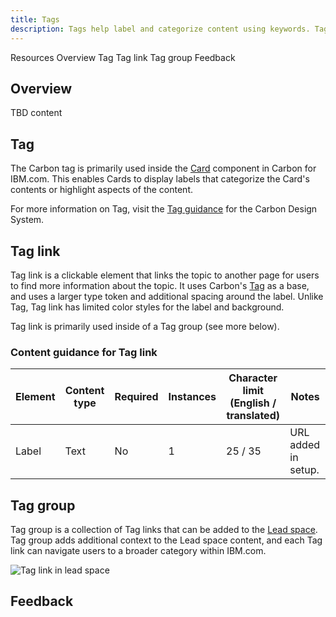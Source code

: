 ```yaml
---
title: Tags
description: Tags help label and categorize content using keywords. Tag link enables a tag to be clickable and navigate users to related content.
---
```



<ComponentDescription name="Tags" type="ui" />

<AnchorLinks>

<AnchorLink>Resources</AnchorLink>
<AnchorLink>Overview</AnchorLink>
<AnchorLink>Tag</AnchorLink>
<AnchorLink>Tag link</AnchorLink>
<AnchorLink>Tag group</AnchorLink>
<AnchorLink>Feedback</AnchorLink>
  
</AnchorLinks>

## Overview

TBD content

## Tag

The Carbon tag is primarily used inside the [Card](https://www.ibm.com/standards/carbon/components/cards) component in Carbon for IBM.com. This enables Cards to display labels that categorize the Card's contents or highlight aspects of the content.

For more information on Tag, visit the [Tag guidance](https://carbondesignsystem.com/components/tag/usage/) for the Carbon Design System.

## Tag link

Tag link is a clickable element that links the topic to another page for users to find more information about the topic. It uses Carbon's [Tag](https://carbondesignsystem.com/components/tag/usage/) as a base, and uses a larger type token and additional spacing around the label. Unlike Tag, Tag link has limited color styles for the label and background.

Tag link is primarily used inside of a Tag group (see more below).

<ResourceLinks name="Tag link" type="ui" multiComponent />

### Content guidance for Tag link

| Element | Content type | Required | Instances | Character limit <br/>(English / translated) | Notes               |
| ------- | ------------ | -------- | --------- | ------------------------------------------- | ------------------- |
| Label   | Text         | No       | 1         | 25 / 35                                     | URL added in setup. |

## Tag group

Tag group is a collection of Tag links that can be added to the [Lead space](https://www.ibm.com/standards/carbon/components/leadspace). Tag group adds additional context to the Lead space content, and each Tag link can navigate users to a broader category within IBM.com.

<Row>
<Column colMd={8} colLg={12}>

![Tag link in lead space](../../images/component/tags/components--tag-link.jpg)

</Column>
</Row>

<ResourceLinks name="Tag group" type="ui" multiComponent />

## Feedback

<ComponentFeedback />
